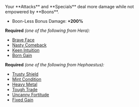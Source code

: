 
<Boon>
Your **Attacks** and **Specials** deal more damage while not empowered by **Boons**.

- Boon-Less Bonus Damage: **+200%**

</Boon>

**Required** _(one of the following from Hera):_

- [Brave Face](/boons/hera#brave-face)
- [Nasty Comeback](/boons/hera#nasty-comeback)
- [Keen Intuition](/boons/hera#keen-intuition)
- [Born Gain](/boons/hera#born-gain)

**Required** _(one of the following from Hephaestus):_

- [Trusty Shield](/boons/hephaestus#trusty-shield)
- [Mint Condition](/boons/hephaestus#mint-condition)
- [Heavy Metal](/boons/hephaestus#heavy-metal)
- [Tough Trade](/boons/hephaestus#tough-trade)
- [Uncanny Fortitude](/boons/hephaestus#uncanny-fortitude)
- [Fixed Gain](/boons/hephaestus#fixed-gain)
